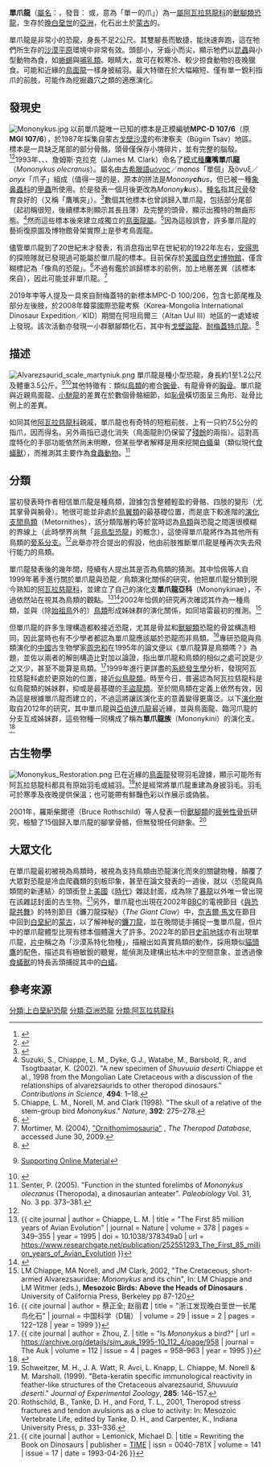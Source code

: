 {{Automatic Taxobox
| taxon = Mononykus
| fossil_range = [[晚白堊世|晚白堊世]],{{Fossil range|70}}
| image = Mononykus_skeleton_fix.jpg
| image_caption = [[美國自然史博物館|美國自然史博物館]]展示的單爪龍骨架
| authority = Perle ''et al'', 1993
| type_species = '''鷹嘴單爪龍<br>''Mononykus olecranus'''''
| type_species_authority = (Perle ''et al.'', 1993) 
| synonyms =
*'''''Mononychus''''' <small>Perle ''et al.'', 1993</small>
}}

'''單爪龍'''（[[屬名|屬名]]：{{lang|la|''Mononykus''}}，發音：{{IPAc-en|m|ə|ˈ|n|ɒ|n|ɪ|k|ə|s}} {{respell|mə|NON|ik|əs}}或{{IPAc-en|ˌ|m|ɒ|n|oʊ|ˈ|n|aɪ|k|ə|s}}，意為「單一的爪」）為一[[屬|屬]][[阿瓦拉慈龍科|阿瓦拉慈龍科]]的[[獸腳類|獸腳類]][[恐龍|恐龍]]，生存於[[晚白堊世|晚白堊世]]的[[亞洲|亞洲]]，化石出土於[[蒙古|蒙古]]的{{link-en|耐梅蓋特層|Nemegt Formation}}。

單爪龍是非常小的恐龍，身長不足2公尺。其雙腳長而敏捷，能快速奔跑，這在牠們所生存的[[沙漠|沙漠]][[平原|平原]]環境中非常有效。頭部小，牙齒小而尖，顯示牠們以[[昆蟲|昆蟲]]與小型動物為食，如[[蜥蜴|蜥蜴]]與[[哺乳類|哺乳類]]。眼睛大，故可在較寒冷、較少掠食動物的夜晚獵食。可能和近緣的[[鳥面龍_(蒙古)|鳥面龍]]一樣身披絨羽。最大特徵在於大幅縮短、僅有單一銳利指爪的前肢，可能作為挖掘蟲穴之類的適應演化。

==發現史==
[[File:Mononykus.jpg|thumb]]
以前單爪龍唯一已知的標本是正模編號'''MPC-D 107/6'''（原'''MGI 107/6'''），於1987年採集自蒙古[[戈壁沙漠|戈壁沙漠]]{{link-en|耐梅蓋特層|Nemegt Formation}}的布津察夫（Bügiin Tsav）地區。標本是一具缺乏尾部的部分骨骼，頭骨僅保存小塊碎片，並有完整的腦殼。<ref>{{cite journal|first1=A.|last1=Perle|first2=M. A.|last2=Norell|first3=L. M.|last3=Chiappe|first4=J. M.|last4=Clark|date=1993|title=Flightless bird from the Cretaceous of Mongolia|journal=Nature|volume=362|pages=623−626|bibcode=1993Natur.362..623A|doi=10.1038/362623a0|url=https://www.researchgate.net/publication/232798387}}</ref><ref>{{cite journal|last1=Perle|first1=A.|last2=Chiappe|first2=L. M.|last3=Rinchen|first3=B.|last4=Clark|first4=J. M.|last5=Norell|first5=M. A.|date=1994|title=Skeletal morphology of Mononykus olecranus (Theropoda, Avialae) from the late Cretaceous of Mongolia|journal=American Museum Novitates|number=3105|pages=1−29|hdl=2246/4936|hdl-access=free|url=https://www.researchgate.net/publication/270821555}}</ref>1993年{{link-en|奧譚格爾·培雷|Altangerel Perle}}、{{link-en|馬克·諾瑞爾|Mark Norell}}、{{link-en|路易斯·恰佩|Luis M. Chiappe}}、詹姆斯·克拉克（James M. Clark）命名了[[模式種|模式種]]'''鷹嘴單爪龍'''（''Mononykus olecranus''）。屬名由[[古希臘語|古希臘語]]μόνος／''monos''「單個」及ὄνυξ／''onyx''「爪子」組成（值得一提的是，原本的拼法是''Monony'''ch'''us''，但已被一種[[象鼻蟲科|象鼻蟲科]]的[[甲蟲|甲蟲]]所使用。於是發表一個月後更改為''Monony'''k'''us''）。[[種名|種名]]指其[[尺骨|尺骨]]發育良好的{{link-en|肘突|Olecranon}}（又稱「鷹嘴突」）。<ref name=Perle>{{cite journal|first1=A.|last1=Perle|first2=M. A.|last2=Norell|first3=L. M.|last3=Chiappe|first4=J. M.|last4=Clark|date=1993|title=Correction: Flightless bird from the Cretaceous of Mongolia|journal=[[自然_(期刊)|Nature]]|volume=363|issue=188|doi=10.1038/363188a0|doi-access=free}}</ref>數個其他標本也曾誤歸入單爪龍，包括部分尾部（起初稱很短，後續標本則顯示其長且薄）及完整的頭骨，顯示出獨特的無齒形態。<ref name=suzukietal2002>Suzuki, S., Chiappe, L. M., Dyke, G.J., Watabe, M., Barsbold, R., and Tsogtbaatar, K. (2002). "A new specimen of ''Shuvuuia deserti'' Chiappe et al., 1998 from the Mongolian Late Cretaceous with a discussion of the relationships of alvarezsaurids to other theropod dinosaurs." ''Contributions in Science'', '''494''': 1–18.</ref>然而這些標本後來建立成獨立的[[鳥面龍_(蒙古)|鳥面龍屬]]。<ref name=chiappe>Chiappe, L. M., Norell, M. and Clark (1998). "The skull of a relative of the stem-group bird ''Mononykus''." ''Nature'', '''392''': 275–278.</ref>因為這般誤會，許多單爪龍的藝術復原圖及博物館骨架實際上是參考鳥面龍。

儘管單爪龍到了20世紀末才發表，有消息指出早在世紀初的1922年左右，[[安得思|安得思]]的探險隊就已發現過可能屬於單爪龍的標本。目前保存於[[美國自然史博物館|美國自然史博物館]]，僅含糊標記為「像鳥的恐龍」。<ref name="DotG">{{cite video |date = 1993 |title = Dinosaurs of the Gobi |publisher = BBC Horizon |location = Mongolia}}</ref>不過有鑑於誤歸標本的前例，加上地層差異（該標本來自{{link-en|德加多克塔層|Djadochta Formation}}），因此可能並非單爪龍。<ref name="theropoddatabase">Mortimer, M. (2004), [http://archosaur.us/theropoddatabase/Ornithomimosauria.htm#Mononykusolecranus "Ornithomimosauria"] {{webarchive|url=https://web.archive.org/web/20130929081906/http://archosaur.us/theropoddatabase/Ornithomimosauria.htm |date=2013-09-29 }}, ''The Theropod Database'', accessed June 30, 2009.</ref>

2019年李等人提及一具來自耐梅蓋特的新標本MPC-D 100/206，包含七節尾椎及部分左後肢，於2008年韓蒙國際恐龍考察（Korea-Mongolia International Dinosaur Expedition／KID）期間在阿坦烏爾三（Altan Uul III）地區的一處矮坡上發現。該次活動亦發現一小群獸腳類化石，其中有[[戈壁盜龍|戈壁盜龍]]、[[耐梅蓋特爪龍|耐梅蓋特爪龍]]。<ref name=Leeet2019>{{cite journal|first1=S.|last1=Lee|first2=J.-Y.|last2=Park|first3=Y.-N.|last3=Lee|first4=S.-H.|last4=Kim|first5=J.|last5=Lü|first6=R.|last6=Barsbold|first7=K.|last7=Tsogtbaatar|date=2019|title=A new alvarezsaurid dinosaur from the Nemegt Formation of Mongolia|journal=Scientific Reports|volume=9|issue=1|page=15493|bibcode=2019NatSR...915493L|doi=10.1038/s41598-019-52021-y|doi-access=free|pmc=6820876|pmid=31664171}}</ref>

==描述==
[[File:Alvarezsaurid_scale_martyniuk.png|thumb]]
單爪龍是種小型恐龍，身長約1至1.2公尺及體重3.5公斤。<ref>{{cite journal |last=Choiniere |first=J. N. |author2=Xu, X. |author3=Clark, J. M. |author4=Forster, C. A. |author5=Guo, Y. |author6= Han, F.  |year=2010 |title=A basal alvarezsauroid theropod from the Early Late Jurassic of Xinjiang, China |journal=Science |pmid=20110503 |volume=327 |issue=5965 |pages= 571–574 |doi=10.1126/science.1182143}} [https://science.sciencemag.org/content/sci/suppl/2010/01/28/327.5965.571.DC1/Choiniere.SOM.pdf Supporting Online Material]</ref><ref>{{cite book|last1=Paul|first1=G. S.|title=The Princeton Field Guide to Dinosaurs|publisher=Princeton University Press|year=2016|isbn=9780691167664|edition=2nd|location=Princeton, New Jersey|pages=137}}</ref>其他特徵有：類似[[鳥類|鳥類]]的癒合[[腕骨|腕骨]]、有龍骨脊的[[胸骨|胸骨]]。單爪龍與近親鳥面龍、[[小馳龍|小馳龍]]的差異在於數個骨骼細節，如[[恥骨|恥骨]]橫切面呈三角形、趾骨比例上的差異。

如同其他[[阿瓦拉慈龍科|阿瓦拉慈龍科]]親戚，單爪龍也有奇特的短粗前肢，上有一只約7.5公分的指爪，因而得名。另外兩指已退化消失（鳥面龍則仍保留了[[痕跡器官|殘餘]]的兩指）。這對高度特化的手部功能依然尚未明瞭，但某些學者解釋是用來挖開[[白蟻|白蟻]]巢（類似現代[[食蟻獸|食蟻獸]]），而推測其主要作為[[食蟲動物|食蟲動物]]。<ref>Senter, P. (2005). "Function in the stunted forelimbs of ''Mononykus olecranus'' (Theropoda), a dinosaurian anteater". ''Paleobiology'' Vol. 31, No. 3 pp. 373–381.</ref>

==分類==
當初發表時作者相信單爪龍是種鳥類，證據包含整體輕盈的骨骼、四肢的變形（尤其掌骨與腕骨）。牠很可能並非處於[[鳥翼類|鳥翼類]]的最基礎位置，而是底下較進階的[[演化支|演化支]][[手盜龍類|間鳥類]]（Metornithes），該分類階層約等於當時認為[[鳥類|鳥類]]與恐龍之間還很模糊的界線上（此時學界尚無「[[恐龍|非鳥型恐龍]]」的概念），這使得單爪龍將作為其他所有鳥類的[[姊妹群|旁系分支]]。<ref name=Perle/>此舉亦符合{{link-en|葛瑞格利·保羅|Gregory S. Paul}}提出的假設，他由前肢推斷單爪龍是種再次失去飛行能力的鳥類。

單爪龍發表後的幾年間，陸續有人提出其是否為鳥類的猜測。其中恰佩等人自1999年著手進行關於單爪龍與恐龍／鳥類演化關係的研究，他把單爪龍分類到現今熟知的[[阿瓦拉慈龍科|阿瓦拉慈龍科]]，並建立了自己的演化支'''單爪龍亞科'''（Mononykinae），不過依然站在視其為鳥類的觀點。<ref>{{ cite journal | author = Chiappe, L. M. | title = "The First 85 million years of Avian Evolution" | journal = Nature | volume = 378 | pages = 349–355 | year = 1995 | doi = 10.1038/378349a0 | url = https://www.researchgate.net/publication/252551293_The_First_85_million_years_of_Avian_Evolution }}</ref><ref>{{cite journal | author = Chiappe, L. M.; Norell, M.; Clark, J. | title = "''Mononykus'' and Birds: Methods and Evidence" | journal = The Auk | volume = 114 | issue = 2 | pages = 958–963 | year = 1995 | url = https://sora.unm.edu/sites/default/files/journals/auk/v112n04/p0958-p0963.pdf | access-date = 2017-06-26 | archive-date = 2016-03-05 | archive-url = https://web.archive.org/web/20160305205636/http://sora.unm.edu/sites/default/files/journals/auk/v112n04/p0958-p0963.pdf | dead-url = no }}</ref>2002年恰佩的研究再次確認其作為一種鳥類，並與（除[[始祖鳥|始祖鳥]]外的）[[鳥類|鳥類]]形成姊妹群的演化關係，如同培雷最初的推測。<ref>LM Chiappe, MA Norell, and JM Clark, 2002, "The Cretaceous, short-armed Alvarezsauridae: ''Mononykus'' and its chin", In: LM Chiappe and LM Witmer (eds.), '''Mesozoic Birds: Above the Heads of Dinosaurs''' . University of California Press, Berkeley pp 87-120</ref>

{{clade| style=font-size:90%; line-height:100%
|label1='''[[鳥翼類|鳥翼類]] <small>Avialae</small>'''
|1={{clade
   |1=[[印石板始祖鳥|印石板始祖鳥]] ''<small>Archaeopteryx lithographica</small>''
   |label2= 「間鳥類」<small>Metornithes</small>
   |2={{clade
      |1='''鷹嘴單爪龍 ''<small>Mononykus olecranus</small>'''''
      |2=[[鳥胸骨類|鳥胸骨類]] <small>Ornithothoraces</small>
}} }} }}

但單爪龍的許多生理構造都較接近恐龍，尤其是骨盆和[[獸腳類|獸腳類]]恐龍的骨盆構造相同，因此當時也有不少學者都認為單爪龍應該屬於恐龍而非鳥類。<ref>{{ cite journal | author = 蔡正全; 赵丽君 | title = "浙江发现晚白垩世一长尾鸟化石" | journal = 中国科学（D辑） | volume = 29 | issue = 2 | pages = 122–128 | year = 1999 }}</ref>專研恐龍與鳥類演化的[[中國|中國]]古生物學家[[周忠和|周忠和]]在1995年的論文便以《單爪龍算是鳥類嗎？》為題，並佐以兩者的解剖構造比對加以論證，指出單爪龍和鳥類的相似之處可說是少之又少，甚至不能算是鳥類。<ref>{{ cite journal | author = Zhou, Z. | title = "Is ''Mononykus'' a bird?" | url = https://archive.org/details/sim_auk_1995-10_112_4/page/958 | journal = The Auk | volume = 112 | issue = 4 | pages = 958–963 | year = 1995 }}</ref>1999年{{link-en|保羅·塞里諾|Paul Sereno}}進行更詳盡的[[系統發生學|系統發生學]]分析，發現阿瓦拉慈龍科處於更原始的位置，接近[[似鳥龍類|似鳥龍類]]。時至今日，普遍認為阿瓦拉慈龍科是似鳥龍類的姊妹群，抑或是最基礎的[[手盜龍類|手盜龍類]]。至於間鳥類在定義上依然有效，因為這是根據單爪龍而建立的，不過這將讓該演化支的意義變得更廣泛。以下[[演化樹|演化樹]]取自2012年的研究，其中單爪龍與[[亞伯達爪龍|亞伯達爪龍]]最近緣，並與鳥面龍、臨河爪龍的分支互成姊妹群，這些物種一同構成了稱為'''單爪龍族'''（Mononykini）的演化支。<ref name=agnolinetal2012>{{cite journal |last1=Agnolin |first1=Federico L. |last2=Powell |first2=Jaime E. |last3=Novas |first3=Fernando E. |last4=Kundrát |first4=Martin |title=New alvarezsaurid (Dinosauria, Theropoda) from uppermost Cretaceous of north-western Patagonia with associated eggs |journal=Cretaceous Research |date=June 2012 |volume=35 |pages=33–56 |doi=10.1016/j.cretres.2011.11.014 }}</ref>

<center>{{Clade| style=font-size:80%;line-height:80%
            |label1='''[[阿瓦拉慈龍科|阿瓦拉慈龍科]] Alvarezsauridae''' 
            |1={{Clade
               |label1=<span style="color:white;">clade</span> [[阿瓦拉慈龍科|巴塔哥爪龍亞科]] Patagonykinae 
               |1={{Clade
                  |1=[[巴塔哥尼亞爪龍屬|巴塔哥爪龍]] ''Patagonykus''
                  |2=[[波拿巴爪龍屬|波拿巴爪龍]] ''Bonapartenykus''
                  }}
               |label2= <span style="color:white;">unnamed</span>
               |2={{Clade
                    |1=[[阿瓦拉慈龍屬|阿瓦拉慈龍]] ''Alvarezsaurus''
                    |label2=  [[阿瓦拉慈龍科|小馳龍亞科]] Parvicursorinae 
                    |2={{Clade
                    |label1=<span style="color:white;">clade</span> [[阿瓦拉慈龍科|角爪龍族]] Ceratonykini]] 
                     |1={{Clade
                         |1=[[角爪龍屬|角爪龍]] ''Ceratonykus''
                         |2=[[西峽爪龍屬|西峽爪龍]] ''Xixianykus''
                         |3=[[游光爪龍屬|游光爪龍]] ''Albinykus''
                         }}
                    |label2= <span style="color:white;">unnamed</span>
                    |2={{Clade
                           |1=[[小馳龍|小馳龍]] ''Parvicursor''
                           |label2=  [[阿瓦拉慈龍科|單爪龍族]] Mononykini 
                           |2={{Clade
                              |label1= <span style="color:white;">unnamed</span>
                              |1={{Clade
                                 |1=[[亞伯達爪龍屬|亞伯達爪龍]] ''Albertonykus''
                                 |2='''單爪龍 ''Mononykus'''''
                                 }}
                              |label2= <span style="color:white;">unnamed</span>
                              |2={{Clade
                                 |1=[[臨河爪龍屬|臨河爪龍]] ''Linhenykus''
                                 |2=[[鳥面龍_(蒙古)|鳥面龍]] ''Shuvuuia'''''
                  }}
               }}
            }}
         }}
      }}
   }}
}}</center>

== 古生物學 ==
[[File:Mononykus_Restoration.png|thumb]]
已在近緣的[[鳥面龍_(蒙古)|鳥面龍]]發現羽毛證據，顯示可能所有阿瓦拉慈龍科都具有原始羽毛或絨羽。<ref name="schweitzer1999">Schweitzer, M. H., J. A. Watt, R. Avci, L. Knapp, L. Chiappe, M. Norell & M. Marshall. (1999). "Beta-keratin specific immunological reactivity in feather-like structures of the Cretaceous alvarezsaurid, ''Shuvuuia deserti''." ''Journal of Experimental Zoology'', '''285''': 146–157.</ref>於是經常將單爪龍重建為身披羽毛。羽毛可於寒季及夜晚提供保溫；也可能帶有鮮豔色彩以作展示或偽裝。

2001年，羅斯柴爾德（Bruce Rothschild）等人發表一份[[獸腳類|獸腳類]]的[[疲勞性骨折|疲勞性骨折]]研究，檢驗了15個歸入單爪龍的腳掌骨骼，但無發現任何跡象。<ref name="rothschild-dino">Rothschild, B., Tanke, D. H., and Ford, T. L., 2001, Theropod stress fractures and tendon avulsions as a clue to activity: In: Mesozoic Vertebrate Life, edited by Tanke, D. H., and Carpenter, K., Indiana University Press, p. 331–336.</ref>

==大眾文化==
在單爪龍最初被視為鳥類時，被視為支持鳥類由恐龍演化而來的關鍵物種，顛覆了大眾對恐龍是冷血爬蟲類的刻板印象，甚至在論文發表的一週後，就以〈恐龍與鳥類間的新連結〉的頭銜登上[[美國|美國]]《[[時代雜誌|時代]]》雜誌封面，成為除了[[暴龍|暴龍]]以外唯一曾出現在該雜誌封面的古生物。<ref>{{ cite journal | author = Lemonick, Michael D. | title = Rewriting the Book on Dinosaurs | publisher = [[時代雜誌|TIME]] | issn = 0040-781X | volume = 141 | issue = 17 | date = 1993-04-26 }}</ref>另外，單爪龍也出現在2002年[[BBC|BBC]]的電視節目《[[與恐龍共舞|與恐龍共舞]]》的特別節目《鐮刀龍探秘》（''The Giant Claw''）中，[[奈吉爾·馬文|奈吉爾·馬文]]在節目中回到[[白堊紀|白堊紀]]的[[蒙古|蒙古]]，以了解神秘的[[鐮刀龍|鐮刀龍]]，並在晚間徒手捕捉一隻單爪龍，但片中的單爪龍體型比現有標本個體還大了許多。2022年的節目[[史前地球|史前地球]]亦有出現單爪龍，[https://www.youtube.com/watch?v=0856EwWjaCk&ab_channel=AppleTV 片中]稱之為「沙漠系特化物種」，描繪出如真實鳥類的動作，採用類似[[貓頭鷹|貓頭鷹]]的配色，描述具有極敏銳的聽覺，能偵測及建構出枯木中的空間意象，並透過像[[食蟻獸|食蟻獸]]的特長舌頭捕捉其中的[[白蟻|白蟻]]。

==參考來源==
{{Reflist}}

{{手盜龍類|M.|state=expanded}}
{{Taxonbar|from=Q131421}}
{{Portalbar|生物學|恐龍}}

[[分類:上白堊紀恐龍|分類:上白堊紀恐龍]]
[[分類:亞洲恐龍|分類:亞洲恐龍]]
[[分類:阿瓦拉慈龍科|分類:阿瓦拉慈龍科]]